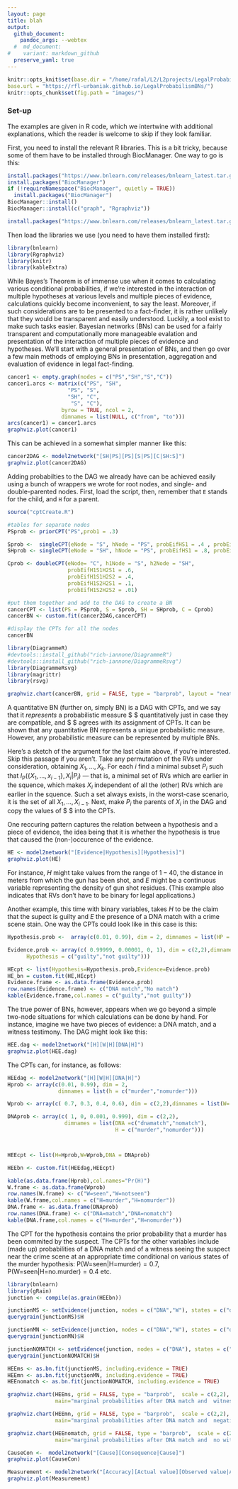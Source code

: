 ```yaml
---
layout: page
title: blah
output:
  github_document:
    pandoc_args: --webtex
  #  md_document:
#    variant: markdown_github
  preserve_yaml: true
---
```


```r
knitr::opts_knit$set(base.dir = "/home/rafal/L2/L2projects/LegalProbabilismBNs", 
base.url = "https://rfl-urbaniak.github.io/LegalProbabilismBNs/")
knitr::opts_chunk$set(fig.path = "images/")
```


### Set-up

The examples are given in R code, which we intertwine with additional explanations, which the reader is welcome to skip if they look familiar. 

First, you need to install the relevant R libraries. This is a bit tricky, because some of them have to be installed through BiocManager. One way to go is this:


\footnotesize
```r
install.packages("https://www.bnlearn.com/releases/bnlearn_latest.tar.gz", repos = NULL, type = "source")
install.packages("BiocManager")
if (!requireNamespace("BiocManager", quietly = TRUE))
  install.packages("BiocManager")
BiocManager::install()
BiocManager::install(c("graph", "Rgraphviz"))

install.packages("https://www.bnlearn.com/releases/bnlearn_latest.tar.gz", repos = NULL, type = "source")

```
\normalsize

Then load the libraries we use (you need to have them installed first):

```r
library(bnlearn)
library(Rgraphviz)
library(knitr)
library(kableExtra)
```



While Bayes's Theorem is of immense use when it comes to calculating various conditional probabilities, if we're interested in the interaction of multiple hypotheses at various levels and multiple pieces of evidence, calculations quickly become inconvenient, to say the least. Moreover, if such considerations are to be presented to a fact-finder, it is rather unlikely that they would be transparent and easily understood. Luckily, a tool exist to make such tasks easier. Bayesian networks (BNs) can be used for a fairly transparent and computationally more manageable evalation and presentation of the interaction of multiple pieces of evidence and hypotheses. We'll start with a general presentation of BNs, and then go over a few main methods of employing BNs in presentation, aggregation and evaluation of evidence in legal fact-finding.  





```r
cancer1 <- empty.graph(nodes = c("PS","SH","S","C"))
cancer1.arcs <- matrix(c("PS", "SH",
                   "PS", "S",
                   "SH", "C",
                    "S", "C"),
                 byrow = TRUE, ncol = 2,
                 dimnames = list(NULL, c("from", "to")))
arcs(cancer1) = cancer1.arcs
graphviz.plot(cancer1)
```


This can be achieved in a somewhat simpler manner like this:

```r
cancer2DAG <- model2network("[SH|PS][PS][S|PS][C|SH:S]")
graphviz.plot(cancer2DAG)
```



Adding probabilties to the DAG we already have can be achieved easily using a bunch of wrappers we wrote for root nodes, and single- and double-parented nodes. First, load the script, then, remember that `E` stands for the child, and `H` for a parent. 

\vspace{1mm}
\footnotesize
```r
source("cptCreate.R")

#tables for separate nodes
PSprob <- priorCPT("PS",prob1 = .3) 

Sprob <-  singleCPT(eNode = "S", hNode = "PS", probEifHS1 = .4 , probEifHS2 =  .2)
SHprob <- singleCPT(eNode = "SH", hNode = "PS", probEifHS1 = .8, probEifHS2 = .3)

Cprob <- doubleCPT(eNode= "C", h1Node = "S", h2Node = "SH",
                   probEifH1S1H2S1 = .6,
                   probEifH1S1H2S2 = .4,
                   probEifH1S2H2S1 = .1,
                   probEifH1S2H2S2 = .01)

#put them together and add to the DAG to create a BN
cancerCPT <- list(PS = PSprob, S = Sprob, SH = SHprob, C = Cprob)
cancerBN <- custom.fit(cancer2DAG,cancerCPT)

#display the CPTs for all the nodes
cancerBN
```
\normalsize

\vspace{1mm}
\footnotesize
```r
library(DiagrammeR)
#devtools::install_github("rich-iannone/DiagrammeR")
#devtools::install_github("rich-iannone/DiagrammeRsvg")
library(DiagrammeRsvg)
library(magrittr)
library(rsvg)

graphviz.chart(cancerBN, grid = FALSE, type = "barprob", layout = "neato", scale = c(1,1.5),  main="marginal probabilities for the cancer BN") 

```
\normalsize


A quantitative BN (further on, simply BN) is a DAG with CPTs, and we say that it *represents* a probabilistic measure $\mathsf{P} $ quantitatively just in case they are compatible, and $\mathsf{P} $ agrees with its assignment of CPTs. It can be shown that any quantitative BN represents a unique probabilistic measure.  However, any probabilistic measure can be represented by multiple BNs.

Here's a sketch of the argument for the last claim above, if you're interested. Skip this passage if you aren't. Take any permutation of the RVs under consideration, obtaining $X_1, \dots, X_k$. For each $i$ find a minimal subset $P_i$ such that $I_{\mathsf{P} {}}(\{X_1,\dots,x_{i-1}\},X_i\vert P_i)$ --- that is, a minimal set of RVs which are earlier in the squence, which makes $X_i$ independent of all the (other) RVs which are earlier in the squence. Such a set always exists, in the worst-case scenario, it is the set of all $X_1,\dots,X_{i-1}$. Next, make $P_i$ the parents of $X_i$ in the DAG and copy the values of $\mathsf{P} $ into the CPTs.




One reccuring pattern captures the relation between a hypothesis and a piece of evidence, the idea being that it is whether the hypothesis is true that caused the (non-)occurence of the evidence. 

\vspace{1mm}
\footnotesize
```r
HE <- model2network("[Evidence|Hypothesis][Hypothesis]")
graphviz.plot(HE)
```
\normalsize



For instance, $H$ might take values from the range of $1-40$, the distance in meters from which the gun has been shot, and $E$ might be a continuous variable representing the density of gun shot residues. (This example also indicates that RVs don't have to be binary for legal applications.) 


Another example, this time with binary variables, takes $H$ to be the claim that the supect is guilty and $E$ the presence of a DNA match with a crime scene stain. One way the CPTs could look like in this case is this:

```r
Hypothesis.prob <-  array(c(0.01, 0.99), dim = 2, dimnames = list(HP =  c("guilty","not guilty")))

Evidence.prob <- array(c( 0.99999, 0.00001, 0, 1), dim = c(2,2),dimnames = list(Evidence = c("DNA match","no match"),
      Hypothesis = c("guilty","not guilty")))

HEcpt <- list(Hypothesis=Hypothesis.prob,Evidence=Evidence.prob)
HE_bn = custom.fit(HE,HEcpt)
Evidence.frame <- as.data.frame(Evidence.prob)
row.names(Evidence.frame) <- c("DNA match","No match")
kable(Evidence.frame,col.names = c("guilty","not guilty"))
```
















The true power of BNs, however, appears when we go beyond a simple two-node situations for which calculations can be done by hand. For instance, imagine we have two pieces of evidence: a DNA match, and a witness testimony. The DAG might look like this:

```r
HEE.dag <- model2network("[H][W|H][DNA|H]")
graphviz.plot(HEE.dag)
```

The CPTs can, for instance, as follows:

```r
HEEdag <- model2network("[H][W|H][DNA|H]")
Hprob <- array(c(0.01, 0.99), dim = 2, 
                dimnames = list(h = c("murder","nomurder")))

Wprob <- array(c( 0.7, 0.3, 0.4, 0.6), dim = c(2,2),dimnames = list(W= c("seen","notseen"), H = c("murder","nomurder")))

DNAprob <- array(c( 1, 0, 0.001, 0.999), dim = c(2,2),
                  dimnames = list(DNA =c("dnamatch","nomatch"),
                                  H = c("murder","nomurder")))



HEEcpt <- list(H=Hprob,W=Wprob,DNA = DNAprob)

HEEbn <- custom.fit(HEEdag,HEEcpt)

kable(as.data.frame(Hprob),col.names="Pr(H)")
W.frame <- as.data.frame(Wprob)
row.names(W.frame) <- c("W=seen","W=notseen")
kable(W.frame,col.names = c("H=murder","H=nomurder"))
DNA.frame <- as.data.frame(DNAprob)
row.names(DNA.frame) <- c("DNA=match","DNA=nomatch")
kable(DNA.frame,col.names = c("H=murder","H=nomurder"))
```

The CPT for the hypothesis contains the prior probability that a murder has been commited by the suspect. The CPTs for the other variables include (made up) probabilities of a DNA match and of a witness seeing the suspect near the crime scene at an appropriate time conditional on various states of the murder hypothesis:  $\mathsf{P} (\textrm{W=seen}\vert \textrm{H=murder})=0.7, \mathsf{P} (\textrm{W=seen}\vert \textrm{H=no.murder})=0.4$ etc. 


\vspace{1mm}
\footnotesize
```r
library(bnlearn)
library(gRain)
junction <- compile(as.grain(HEEbn))

junctionMS <- setEvidence(junction, nodes = c("DNA","W"), states = c("dnamatch","seen") )
querygrain(junctionMS)$H

junctionMN <- setEvidence(junction, nodes = c("DNA","W"), states = c("dnamatch","notseen"))
querygrain(junctionMN)$H

junctionNOMATCH <- setEvidence(junction, nodes = c("DNA"), states = c("nomatch"))
querygrain(junctionNOMATCH)$H

```
\normalsize













```r

HEEms <- as.bn.fit(junctionMS, including.evidence = TRUE) 
HEEmn <- as.bn.fit(junctionMN, including.evidence = TRUE) 
HEEnomatch <- as.bn.fit(junctionNOMATCH, including.evidence = TRUE) 

graphviz.chart(HEEms, grid = FALSE, type = "barprob",  scale = c(2,2), 
               main="marginal probabilities after DNA match and  witness evidence")

graphviz.chart(HEEmn, grid = FALSE, type = "barprob",  scale = c(2,2), 
               main="marginal probabilities after DNA match and  negative witness evidence")

graphviz.chart(HEEnomatch, grid = FALSE, type = "barprob",  scale = c(2,2), 
               main="marginal probabilities after DNA match and  no witness evidence")
```
\normalsize


```r
CauseCon <-  model2network("[Cause][Consequence|Cause]")
graphviz.plot(CauseCon)
```



\vspace{1mm}
\footnotesize
```r
Measurement <- model2network("[Accuracy][Actual value][Observed value|Accuracy:Actual value]")
graphviz.plot(Measurement)
```
\normalsize


